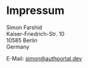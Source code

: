# Impressum

Simon Farshid  
Kaiser-Friedrich-Str. 10  
10585 Berlin  
Germany  

E-Mail: simon@authportal.dev
